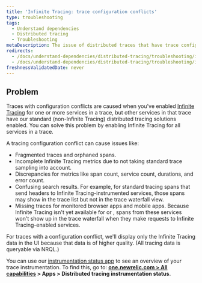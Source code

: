 ```yaml
---
title: 'Infinite Tracing: trace configuration conflicts'
type: troubleshooting
tags:
  - Understand dependencies
  - Distributed tracing
  - Troubleshooting
metaDescription: The issue of distributed traces that have trace configuration conflicts (some services having Infinite Tracing and some have standard tracing).
redirects:
  - /docs/understand-dependencies/distributed-tracing/troubleshooting/infinite-tracing-tracing-configuration-conflicts
  - /docs/understand-dependencies/distributed-tracing/troubleshooting/infinite-tracing-trace-configuration-conflicts
freshnessValidatedDate: never
---
```


## Problem

Traces with configuration conflicts are caused when you've enabled [Infinite Tracing](/docs/understand-dependencies/distributed-tracing/infinite-tracing/introduction-infinite-tracing) for one or more services in a trace, but other services in that trace have our standard (non-Infinite Tracing) distributed tracing solutions enabled. You can solve this problem by enabling Infinite Tracing for all services in a trace.

A tracing configuration conflict can cause issues like:

* Fragmented traces and orphaned spans.
* Incomplete Infinite Tracing metrics due to not taking standard trace sampling into account.
* Discrepancies for metrics like span count, service count, durations, and error count.
* Confusing search results. For example, for standard tracing spans that send headers to Infinite Tracing-instrumented services, those spans may show in the trace list but not in the trace waterfall view.
* Missing traces for monitored browser apps and mobile apps. Because Infinite Tracing isn't yet available for <InlinePopover type="mobile" /> or <InlinePopover type="browser" />, spans from these services won't show up in the trace waterfall when they make requests to Infinite Tracing-enabled services.


For traces with a configuration conflict, we'll display only the Infinite Tracing data in the UI because that data is of higher quality. (All tracing data is queryable via NRQL.)

You can use our [instrumentation status app](https://one.newrelic.com/dt-setup-assistant) to see an overview of your trace instrumentation. To find this, go to: <DoNotTranslate>**[one.newrelic.com > All capabilities](https://one.newrelic.com/all-capabilities) > Apps > Distributed tracing instrumentation status**</DoNotTranslate>.


